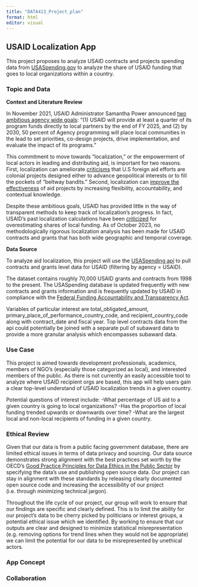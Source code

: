 ```yaml
---
title: "DATA413_Project_plan"
format: html
editor: visual
---
```


## USAID Localization App

This project proposes to analyze USAID contracts and projects spending data from [USASpending.gov](https://www.usaspending.gov/) to analyze the share of USAID funding that goes to local organizations within a country.

### Topic and Data

**Context and Literature Review**

In November 2021, USAID Administrator Samantha Power announced [two ambitious agency wide goals](https://www.usaid.gov/sites/default/files/2023-06/FY%202022%20Localization%20Progress%20Report-June-12-23_vFINAL_1.pdf): "(1) USAID will provide at least a quarter of its program funds directly to local partners by the end of FY 2025, and (2) by 2030, 50 percent of Agency programming will place local communities in the lead to set priorities, co-design projects, drive implementation, and evaluate the impact of its programs."

This commitment to move towards "localization," or the empowerment of local actors in leading and distributing aid, is important for two reasons. First, localization can ameliorate [criticisms](https://www.tandfonline.com/doi/full/10.1080/23311886.2023.2241257) that U.S foreign aid efforts are colonial projects designed either to advance geopolitical interests or to fill the pockets of "beltway bandits." Second, localization can [improve the effectiveness](https://www.cgdev.org/blog/evidence-based-localization-can-existing-evidence-help-guide-usaids-localization-agenda) of aid projects by increasing flexibility, accountability, and contextual knowledge.

Despite these ambitious goals, USAID has provided little in the way of transparent methods to keep track of localization's progress. In fact, USAID's past localization calculations have been [criticized](https://www.devex.com/news/usaid-overestimating-localization-spending-transparency-group-claims-105069) for overestimating shares of local funding. As of October 2023, no methodologically rigorous localization analysis has been made for USAID contracts and grants that has both wide geographic and temporal coverage.

**Data Source**

To analyze aid localization, this project will use the [USASpending api](https://api.usaspending.gov/) to pull contracts and grants level data for USAID (filtering by agency = USAID).

The dataset contains roughly 70,000 USAID grants and contracts from 1998 to the present. The USASpending database is updated frequently with new contracts and grants information and is frequently updated by USAID in compliance with the [Federal Funding Accountability and Transparency Act](https://www.usaid.gov/partner-with-us/resources-for-partners/usaid-partners).

Variables of particular interest are total_obligated_amount, primary_place_of_performance_country_code, and recipient_country_code along with contract_date and fiscal year.  Top level contracts data from the api could potentially be joined with a separate pull of subaward data to provide a more granular analysis which encompasses subaward data.

### Use Case

This project is aimed towards development professionals, academics, members of NGO’s (especially those categorized as local), and interested members of the public. As there is not currently an easily accessible tool to analyze where USAID recipient orgs are based, this app will help users gain a clear top-level understand of USAID localization trends in a given country.

Potential questions of interest include:
  -What percentage of US aid to a given country is going to local organizations?
  -Has the proportion of local funding trended upwards or downwards over time?
  -What are the largest local and non-local recipients of funding in a given country.

### Ethical Review

Given that our data is from a public facing government database, there are limited ethical issues in terms of data privacy and sourcing. Our data source demonstrates strong alignment with the best practices set worth by the OECD's [Good Practice Principles for Data Ethics in the Public Sector](https://www.oecd.org/digital/digital-government/good-practice-principles-for-data-ethics-in-the-public-sector.htm) by specifying the data's use and publishing open source data.  Our project can stay in alignment with these standards by releasing clearly documented open source code and increasing the accessibility of our project (i.e. through minimizing technical jargon).

Throughout the life cycle of our project, our group will work to ensure that our findings are specific and clearly defined.  This is to limit the ability for our project's data to be cherry picked by politicians or interest groups, a potential ethical issue which we identified. By working to ensure that our outputs are clear and designed to minimize statistical misrepresentation (e.g. removing options for trend lines when they would not be appropriate) we can limit the potential for our data to be misrepresented by unethical actors.

### App Concept

### Collaboration
